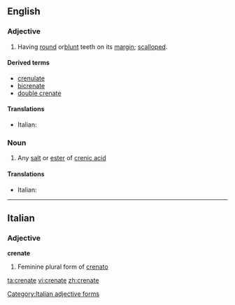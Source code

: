 ==English==

===Adjective===
{{en-adj}}

# {{botany}} Having [[round]] or[[ blunt]] teeth on its [[margin]]; [[scalloped]].

====Derived terms====
* [[crenulate]]
* [[bicrenate]]
* [[double crenate]]

====Translations====
{{top}}
* Italian: {{t-|it|crenato}}
{{mid}}

{{bottom}}

===Noun===
{{en-noun}}

# {{chemistry}} Any [[salt]] or [[ester]] of [[crenic acid]]

====Translations====
{{top}}
* Italian: {{t-|it|crenato|m}}
{{mid}}

{{bottom}}

----

==Italian==

===Adjective===
'''crenate''' {{f}}

# Feminine plural form of [[crenato]]

[[Category:Italian adjective forms]]

[[ta:crenate]]
[[vi:crenate]]
[[zh:crenate]]
